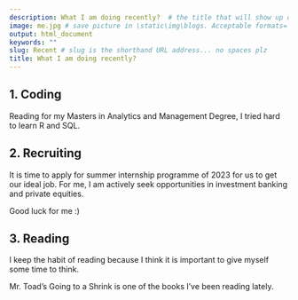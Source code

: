 ```yaml
---
description: What I am doing recently?  # the title that will show up once someone gets to this page
image: me.jpg # save picture in \static\img\blogs. Acceptable formats= jpg, jpeg, or png . Your iPhone pics wont work
output: html_document
keywords: ""
slug: Recent # slug is the shorthand URL address... no spaces plz
title: What I am doing recently? 
---
```


## 1. Coding

Reading for my Masters in Analytics and Management Degree, I tried hard to learn R and SQL.

## 2. Recruiting

It is time to apply for summer internship programme of 2023 for us to get our ideal job. For me, I am actively seek opportunities in investment banking and private equities.

Good luck for me :)

## 3. Reading

I keep the habit of reading because I think it is important to give myself some time to think.

Mr. Toad's Going to a Shrink is one of the books I've been reading lately.
